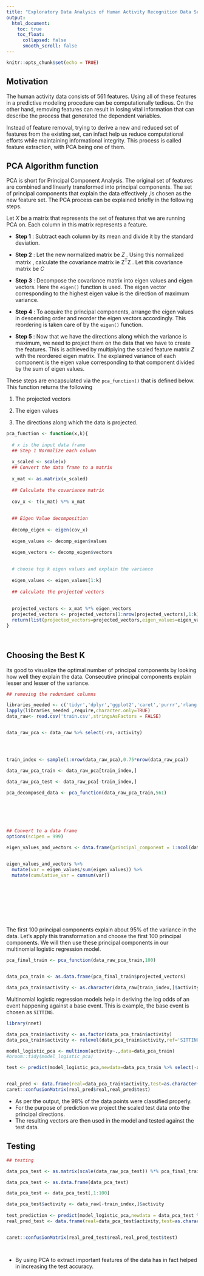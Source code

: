 ```yaml
---
title: "Exploratory Data Analysis of Human Activity Recognition Data Set"
output:
  html_document:
    toc: true
    toc_float:
      collapsed: false
      smooth_scroll: false
---
```


```r
knitr::opts_chunk$set(echo = TRUE)
```

## Motivation

The human activity data consists of 561 features. Using all of these features in a predictive modeling procedure can be computationally tedious. On the other hand, removing features can result in losing vital information that can describe the process that generated the dependent variables.

Instead of feature removal, trying to derive a new and reduced set of features from the existing set, can infact help us reduce computational efforts while maintaining informational integrity. This process is called feature extraction, with PCA being one of them.



## PCA Algorithm function

PCA is short for Principal Component Analysis. The original set of features are combined and linearly transformed into principal components. 
The set of principal components that explain the data effectively ,is chosen as the new feature set. The PCA process can be explained briefly in the following steps.

Let *X* be a matrix that represents the set of features that we are running PCA on. Each column in this matrix represents a feature.

*  __Step 1__ : Subtract each column by its mean and divide it by the standard deviation.
*  __Step 2__ : Let the new normalized matrix be *Z* . Using this normalized matrix , calculate the covariance matrix ie Z<sup>T</sup>Z . Let this covariance matrix be *C*
*  __Step 3__ : Decompose the covariance matrix into eigen values and eigen vectors. Here the `eigen()` function is used. The eigen vector corresponding to the highest eigen value is the direction of maximum variance.

*  __Step 4__ : To acquire the principal components, arrange the eigen values in descending order and reorder the eigen vectors accordingly. This reordering is taken care of by the `eigen()` function.

*  __Step 5__ : Now that we have the directions along which the variance is maximum, we need to project them on the data that we have to create the features. This is achieved by multiplying the scaled feature matrix *Z* with the reordered eigen matrix. The explained variance of each component is the eigen value corresponding to that component divided by the sum of eigen values.


These steps are encapsulated via the `pca_function()` that is defined below. This function returns the following

1. The projected vectors

2. The eigen values

3. The directions along which the data is projected.



```r

pca_function <- function(x,k){
  
  # x is the input data frame
  ## Step 1 Normalize each column
  
  x_scaled <- scale(x)
  ## Convert the data frame to a matrix
  
  x_mat <- as.matrix(x_scaled)
  
  ## Calculate the covariance matrix
  
  cov_x <- t(x_mat) %*% x_mat
  
  
  ## Eigen Value decomposition
  
  decomp_eigen <- eigen(cov_x)
  
  eigen_values <- decomp_eigen$values
  
  eigen_vectors <- decomp_eigen$vectors

  
  # choose top k eigen values and explain the variance
  
  eigen_values <- eigen_values[1:k]
  
  ## calculate the projected vectors
  
  
  projected_vectors <- x_mat %*% eigen_vectors
  projected_vectors <- projected_vectors[1:nrow(projected_vectors),1:k]
  return(list(projected_vectors=projected_vectors,eigen_values=eigen_values,basis_vectors=eigen_vectors))
}




```



## Choosing the Best K

Its good to visualize the optimal number of principal components by looking how well they explain the data. Consecutive principal components explain lesser and lesser of the variance. 


```r

## removing the redundant columns

libraries_needed <- c('tidyr','dplyr','ggplot2','caret','purrr','rlang','caret')
lapply(libraries_needed ,require,character.only=TRUE)
data_raw<- read.csv('train.csv',stringsAsFactors = FALSE)


data_raw_pca <- data_raw %>% select(-rn,-activity)




train_index <- sample(1:nrow(data_raw_pca),0.75*nrow(data_raw_pca))

data_raw_pca_train <- data_raw_pca[train_index,]

data_raw_pca_test <- data_raw_pca[-train_index,]
  
pca_decomposed_data <- pca_function(data_raw_pca_train,561)




  

```



```r
## Convert to a data frame
options(scipen = 999)

eigen_values_and_vectors <- data.frame(principal_component = 1:ncol(data_raw_pca_train),eigen_values = pca_decomposed_data$eigen_values)


eigen_values_and_vectors %>%
  mutate(var = eigen_values/sum(eigen_values)) %>%
  mutate(cumulative_var = cumsum(var))





  




```


The first 100 principal components explain about 95% of the variance in the data. Let's apply this transformation and choose the first 100 principal components. We will then use these principal components in our multinomial logistic regression model. 



```r
pca_final_train <- pca_function(data_raw_pca_train,100)


data_pca_train <- as.data.frame(pca_final_train$projected_vectors)

data_pca_train$activity <- as.character(data_raw[train_index,]$activity)
```



Multinomial logistic regression models help in deriving the log odds of an event happening against a base event. This is example, the base event is chosen as `SITTING`.


```r

library(nnet)

data_pca_train$activity <- as.factor(data_pca_train$activity)
data_pca_train$activity <- relevel(data_pca_train$activity,ref='SITTING')

model_logistic_pca <- multinom(activity~.,data=data_pca_train)
#broom::tidy(model_logistic_pca)

test <- predict(model_logistic_pca,newdata=data_pca_train %>% select(-activity))


real_pred <- data.frame(real=data_pca_train$activity,test=as.character(test))
caret::confusionMatrix(real_pred$real,real_pred$test)


```

* As per the output, the 98% of the data points were classified properly.
* For the purpose of prediction we project the scaled test data onto the principal directions.
* The resulting vectors are then used in the model and tested against the test data.


## Testing 

```r

## testing

data_pca_test <- as.matrix(scale(data_raw_pca_test)) %*% pca_final_train$basis_vectors

data_pca_test <- as.data.frame(data_pca_test)

data_pca_test <- data_pca_test[,1:100]

data_pca_test$activity <- data_raw[-train_index,]$activity
 
test_prediction <- predict(model_logistic_pca,newdata = data_pca_test %>% select(-activity))
real_pred_test <- data.frame(real=data_pca_test$activity,test=as.character(test_prediction))


caret::confusionMatrix(real_pred_test$real,real_pred_test$test)




```

* By using PCA to extract important features of the data has in fact helped in increasing the test accuracy.




